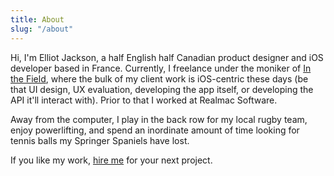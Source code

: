 ---
title: About
slug: "/about"
---

Hi, I'm Elliot Jackson, a half English half Canadian product designer and iOS
developer based in France. Currently, I freelance under the moniker of [In the
Field](http://inthefield.co), where the bulk of my client work is iOS-centric
these days (be that UI design, UX evaluation, developing the app itself, or
developing the API it'll interact with). Prior to that I worked at Realmac
Software.

Away from the computer, I play in the back row for my local rugby team,
enjoy powerlifting, and spend an inordinate amount of time looking for
tennis balls my Springer Spaniels have lost.

If you like my work, [hire me](mailto:elliot@elliotekj.com) for your next project.
